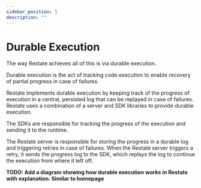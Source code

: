 ```yaml
---
sidebar_position: 5
description: ""
---
```



# Durable Execution


The way Restate achieves all of this is via durable execution.

Durable execution is the act of tracking code execution to enable recovery of partial progress in case of failures.

Restate implements durable execution by keeping track of the progress of execution in a central, persisted log that can be replayed in case of failures.
Restate uses a combination of a server and SDK libraries to provide durable execution.

The SDKs are responsible for tracking the progress of the execution and sending it to the runtime.

The Restate server is responsible for storing the progress in a durable log and triggering retries in case of failures.
When the Restate server triggers a retry, it sends the progress log to the SDK, which replays the log to continue the execution from where it left off.

**TODO: Add a diagram showing how durable execution works in Restate with explanation. Similar to homepage**


